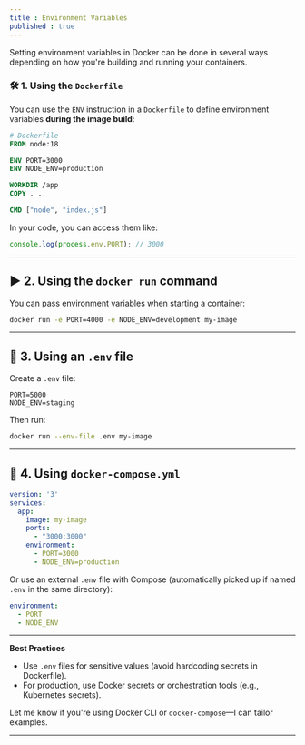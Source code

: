 ```yaml
---
title : Environment Variables
published : true
---
```


Setting environment variables in Docker can be done in several ways depending on how you're building and running your containers.


### 🛠️ 1. **Using the `Dockerfile`**

You can use the `ENV` instruction in a `Dockerfile` to define environment variables **during the image build**:

```Dockerfile
# Dockerfile
FROM node:18

ENV PORT=3000
ENV NODE_ENV=production

WORKDIR /app
COPY . .

CMD ["node", "index.js"]
```

In your code, you can access them like:

```js
console.log(process.env.PORT); // 3000
```

---

## ▶️ 2. **Using the `docker run` command**

You can pass environment variables when starting a container:

```bash
docker run -e PORT=4000 -e NODE_ENV=development my-image
```

---

## 📄 3. **Using an `.env` file**

Create a `.env` file:

```
PORT=5000
NODE_ENV=staging
```

Then run:

```bash
docker run --env-file .env my-image
```

---

## 🧪 4. **Using `docker-compose.yml`**

```yaml
version: '3'
services:
  app:
    image: my-image
    ports:
      - "3000:3000"
    environment:
      - PORT=3000
      - NODE_ENV=production
```

Or use an external `.env` file with Compose (automatically picked up if named `.env` in the same directory):

```yaml
environment:
  - PORT
  - NODE_ENV
```

---

**Best Practices**

* Use `.env` files for sensitive values (avoid hardcoding secrets in Dockerfile).
* For production, use Docker secrets or orchestration tools (e.g., Kubernetes secrets).

Let me know if you're using Docker CLI or `docker-compose`—I can tailor examples.

---